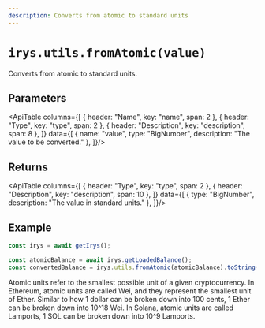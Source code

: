 ```yaml
---
description: Converts from atomic to standard units
---
```



# `irys.utils.fromAtomic(value)`

Converts from atomic to standard units.

## Parameters

<ApiTable columns={[
	{ header: "Name", key: "name", span: 2 },
	{ header: "Type", key: "type", span: 2 },
	{ header: "Description", key: "description", span: 8 },
]} data={[
	  { name: "value", type: "BigNumber", description: "The value to be converted." },
]}/>


## Returns

<ApiTable columns={[
	{ header: "Type", key: "type", span: 2 },
	{ header: "Description", key: "description", span: 10 },
]} data={[
		{ type: "BigNumber", description: "The value in standard units." },
]}/>


## Example

```js
const irys = await getIrys();

const atomicBalance = await irys.getLoadedBalance();
const convertedBalance = irys.utils.fromAtomic(atomicBalance).toString();
```

<Callout type="info" emoji="ℹ️">
	Atomic units refer to the smallest possible unit of a given cryptocurrency. In Ethereum, atomic units are called
	Wei, and they represent the smallest unit of Ether. Similar to how 1 dollar can be broken down into 100 cents, 1
	Ether can be broken down into 10^18 Wei. In Solana, atomic units are called Lamports, 1 SOL can be broken down into
	10^9 Lamports.
</Callout>
